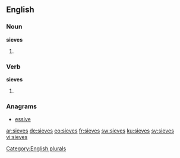 ==English==

===Noun===
'''sieves'''

# {{plural of|sieve}}

===Verb===
'''sieves'''

# {{en-third-person singular of|sieve}}

===Anagrams===
* [[essive#English|essive]]

[[Category:English plurals]]

[[ar:sieves]]
[[de:sieves]]
[[eo:sieves]]
[[fr:sieves]]
[[sw:sieves]]
[[ku:sieves]]
[[sv:sieves]]
[[vi:sieves]]
